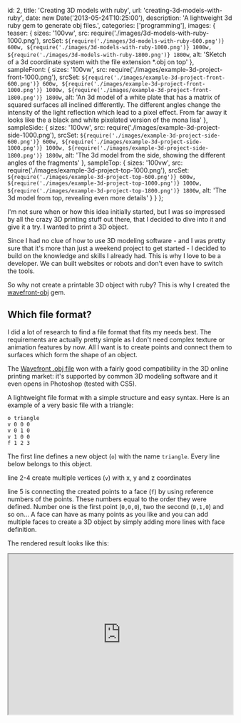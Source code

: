   id: 2,
  title: 'Creating 3D models with ruby',
  url: 'creating-3d-models-with-ruby',
  date: new Date('2013-05-24T10:25:00'),
  description: 'A lightweight 3d ruby gem to generate obj files.',
  categories: ['programming'],
  images: {
    teaser: {
      sizes: '100vw',
      src: require('./images/3d-models-with-ruby-1000.png'),
      srcSet: `${require('./images/3d-models-with-ruby-600.png')} 600w, ${require('./images/3d-models-with-ruby-1000.png')} 1000w, ${require('./images/3d-models-with-ruby-1800.png')} 1800w`,
      alt:
        'SKetch of a 3d coordinate system with the file extension *.obj on top'
    },
    sampleFront: {
      sizes: '100vw',
      src: require('./images/example-3d-project-front-1000.png'),
      srcSet: `${require('./images/example-3d-project-front-600.png')} 600w, ${require('./images/example-3d-project-front-1000.png')} 1000w, ${require('./images/example-3d-project-front-1800.png')} 1800w`,
      alt:
        'An 3d model of a white plate that has a matrix of squared surfaces all inclined differently. The different angles change the intensity of the light reflection which lead to a pixel effect. From far away it looks like the a black and white pixelated version of the mona lisa'
    },
    sampleSide: {
      sizes: '100vw',
      src: require('./images/example-3d-project-side-1000.png'),
      srcSet: `${require('./images/example-3d-project-side-600.png')} 600w, ${require('./images/example-3d-project-side-1000.png')} 1000w, ${require('./images/example-3d-project-side-1800.png')} 1800w`,
      alt:
        'The 3d model from the side, showing the different angles of the fragments'
    },
    sampleTop: {
      sizes: '100vw',
      src: require('./images/example-3d-project-top-1000.png'),
      srcSet: `${require('./images/example-3d-project-top-600.png')} 600w, ${require('./images/example-3d-project-top-1000.png')} 1000w, ${require('./images/example-3d-project-top-1800.png')} 1800w`,
      alt: 'The 3d model from top, revealing even more details'
    }
  }
};

I'm not sure when or how this idea initially started, but I was so impressed by all the crazy 3D printing stuff out there, that I decided to dive into it and give it a try. I wanted to print a 3D object.

Since I had no clue of how to use 3D modeling software - and I was pretty sure that it's more than just a weekend project to get started - I decided to build on the knowledge and skills I already had. This is why I love to be a developer. We can built websites or robots and don't even have to switch the tools.

So why not create a printable 3D object with ruby? This is why I created the [wavefront-obj](https://github.com/krachtstefan/wavefront-obj) gem.

## Which file format?

I did a lot of research to find a file format that fits my needs best. The requirements are actually pretty simple as I don't need complex texture or animation features by now. All I want is to create points and connect them to surfaces which form the shape of an object.

The [Wavefront .obj file](https://en.wikipedia.org/wiki/Wavefront_.obj_file) won with a fairly good compatibility in the 3D online printing market: it's supported by common 3D modeling software and it even opens in Photoshop (tested with CS5).

A lightweight file format with a simple structure and easy syntax. Here is an example of a very basic file with a triangle:

```
o triangle
v 0 0 0
v 0 1 0
v 1 0 0
f 1 2 3
```

The first line defines a new object (`o`) with the name `triangle`. Every line below belongs to this object.

line 2-4 create multiple vertices (`v`) with x, y and z coordinates

line 5 is connecting the created points to a face (`f`) by using reference numbers of the points. These numbers equal to the order they were defined. Number one is the first point (`0,0,0`), two the second (`0,1,0`) and so on... A face can have as many points as you like and you can add multiple faces to create a 3D object by simply adding more lines with face definition.

The rendered result looks like this:

<iframe
  height="360"
  width="100%"
  src="https://skfb.ly/m3g2e1cba?autostart=0&transparent=0&autospin=0&controls=1"
/>

## What does the wavefront-obj ruby gem do?

As you can see the structure of a .obj file is very easy to understand, but the daily routine reveals a big downside as well. You have to manage all the points and their associated reference numbers and this ends up in repeatedly upcoming thoughts like: "Did I already use that point? And if so, what was it's reference number again?" I wanted to solve this and create an interface that allows you to simply throw surfaces with points into the scene and let the library handle the point management.

It will take care about file generation as well and provides access to the raw data as a string or exports it as a file to your disk.

## How to use it?

The installation is as easy as

`gem install wavefront-obj`

Afterwards just load the library, create an instance and give your 3D object a name.

```
require 'wavefront_obj'
cube = WavefrontObj.new
cube.name = "my awesome cube"
```

To shape the cube you will need to create 6 surfaces with the `add_face` method, which expects an array of point arrays (containing x, y and z coordinates).

```
cube.add_face [[1, -1, -1],[1, -1, 1],[-1, -1, 1],[-1, -1, -1]]
cube.add_face [[1, 1, -1],[-1, 1, -1],[-1, 1, 1],[1, 1, 1]]
cube.add_face [[1, -1, -1],[1, 1, -1],[1, 1, 1],[1, -1, 1]]
cube.add_face [[1, -1, 1],[1, 1, 1],[-1, 1, 1],[-1, -1, 1]]
cube.add_face [[-1, -1, 1],[-1, 1, 1],[-1, 1, -1],[-1, -1, -1]]
cube.add_face [[1, 1, -1],[1, -1, -1],[-1, -1, -1],[-1, 1, -1]]
```

That's it. Let's have a look at what the file content looks like.

`puts cube.get_raw_data`

This will result in an output like this:

```
o my awesome cube
v 1 -1 -1
v 1 -1 1
v -1 -1 1
v -1 -1 -1
v 1 1 -1
v -1 1 -1
v -1 1 1
v 1 1 1
f 1 2 3 4
f 5 6 7 8
f 1 5 8 2
f 2 8 7 3
f 3 7 6 4
f 5 1 4 6
```

Please note that all points that have been used within the `add_face` method are defined once at the beginning and inserted by their reference numbers automatically. To store the result on your disk, you can use the built-in filehandler and save it with

```
cube.save "my_awesome_cube.obj"
```

The rendered file looks like this

<iframe
  height="360"
  width="100%"
  src="https://skfb.ly/m3h2fed?autostart=0&transparent=0&autospin=0&controls=1"
/>

## Example project

The explained examples were pretty basic and for simple objects like cubes or triangles you may avoid using a separate library. It just gets handy as the model is growing in terms of complexity.

Here's a sneak preview of what you can do with it, when you sent a generated .obj file to a 3D printer. A separate more detailed article on this topic will follow.

<img {...meta.images.sampleFront} />
<img {...meta.images.sampleSide} />
<img {...meta.images.sampleTop} />
